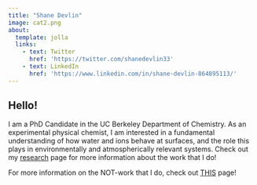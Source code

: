 ```yaml
---
title: "Shane Devlin"
image: cat2.png
about: 
  template: jolla
  links:
    - text: Twitter
      href: 'https://twitter.com/shanedevlin33'
    - text: LinkedIn
      href: 'https://www.linkedin.com/in/shane-devlin-864895113/'
--- 
```


## **Hello!**

I am a PhD Candidate in the UC Berkeley Department of Chemistry. As an experimental physical chemist, I am interested in a fundamental understanding of how water and ions behave at surfaces, and the role this plays in environmentally and atmospherically relevant systems. Check out my [research](publications.qmd) page for more information about the work that I do!

For more information on the NOT-work that I do, check out [THIS](fun_blog.qmd) page!